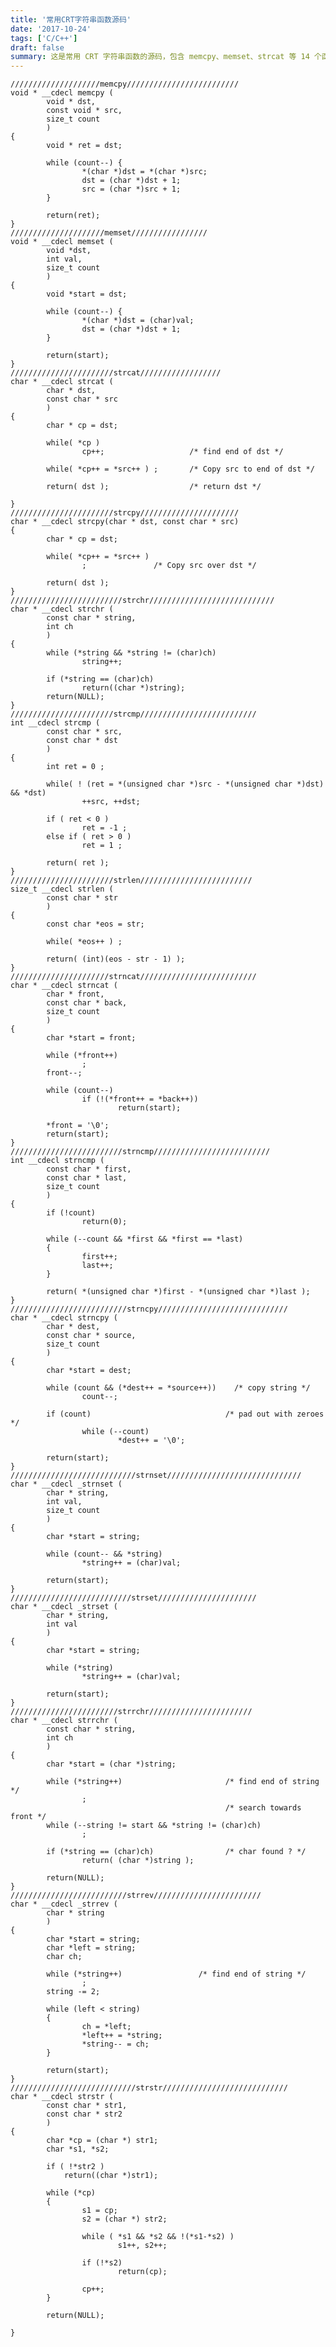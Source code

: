 ```yaml
---
title: '常用CRT字符串函数源码'
date: '2017-10-24'
tags: ['C/C++']
draft: false
summary: 这是常用 CRT 字符串函数的源码，包含 memcpy、memset、strcat 等 14 个函数，分别实现了内存复制、内存设置、字符串连接等功能，代码简洁且实用。 
---
```


```
////////////////////memcpy/////////////////////////
void * __cdecl memcpy (
        void * dst,
        const void * src,
        size_t count
        )
{
        void * ret = dst;

        while (count--) {
                *(char *)dst = *(char *)src;
                dst = (char *)dst + 1;
                src = (char *)src + 1;
        }

        return(ret);
}
/////////////////////memset/////////////////
void * __cdecl memset (
        void *dst,
        int val,
        size_t count
        )
{
        void *start = dst;

        while (count--) {
                *(char *)dst = (char)val;
                dst = (char *)dst + 1;
        }

        return(start);
}
///////////////////////strcat//////////////////
char * __cdecl strcat (
        char * dst,
        const char * src
        )
{
        char * cp = dst;

        while( *cp )
                cp++;                   /* find end of dst */

        while( *cp++ = *src++ ) ;       /* Copy src to end of dst */

        return( dst );                  /* return dst */

}
///////////////////////strcpy//////////////////////
char * __cdecl strcpy(char * dst, const char * src)
{
        char * cp = dst;

        while( *cp++ = *src++ )
                ;               /* Copy src over dst */

        return( dst );
}
/////////////////////////strchr////////////////////////////
char * __cdecl strchr (
        const char * string,
        int ch
        )
{
        while (*string && *string != (char)ch)
                string++;

        if (*string == (char)ch)
                return((char *)string);
        return(NULL);
}
///////////////////////strcmp//////////////////////////
int __cdecl strcmp (
        const char * src,
        const char * dst
        )
{
        int ret = 0 ;

        while( ! (ret = *(unsigned char *)src - *(unsigned char *)dst) && *dst)
                ++src, ++dst;

        if ( ret < 0 )
                ret = -1 ;
        else if ( ret > 0 )
                ret = 1 ;

        return( ret );
}
///////////////////////strlen/////////////////////////
size_t __cdecl strlen (
        const char * str
        )
{
        const char *eos = str;

        while( *eos++ ) ;

        return( (int)(eos - str - 1) );
}
//////////////////////strncat//////////////////////////
char * __cdecl strncat (
        char * front,
        const char * back,
        size_t count
        )
{
        char *start = front;

        while (*front++)
                ;
        front--;

        while (count--)
                if (!(*front++ = *back++))
                        return(start);

        *front = '\0';
        return(start);
}
/////////////////////////strncmp//////////////////////////
int __cdecl strncmp (
        const char * first,
        const char * last,
        size_t count
        )
{
        if (!count)
                return(0);

        while (--count && *first && *first == *last)
        {
                first++;
                last++;
        }

        return( *(unsigned char *)first - *(unsigned char *)last );
}
//////////////////////////strncpy/////////////////////////////
char * __cdecl strncpy (
        char * dest,
        const char * source,
        size_t count
        )
{
        char *start = dest;

        while (count && (*dest++ = *source++))    /* copy string */
                count--;

        if (count)                              /* pad out with zeroes */
                while (--count)
                        *dest++ = '\0';

        return(start);
}
////////////////////////////strnset//////////////////////////////
char * __cdecl _strnset (
        char * string,
        int val,
        size_t count
        )
{
        char *start = string;

        while (count-- && *string)
                *string++ = (char)val;

        return(start);
}
///////////////////////////strset//////////////////////
char * __cdecl _strset (
        char * string,
        int val
        )
{
        char *start = string;

        while (*string)
                *string++ = (char)val;

        return(start);
}
////////////////////////strrchr///////////////////////
char * __cdecl strrchr (
        const char * string,
        int ch
        )
{
        char *start = (char *)string;

        while (*string++)                       /* find end of string */
                ;
                                                /* search towards front */
        while (--string != start && *string != (char)ch)
                ;

        if (*string == (char)ch)                /* char found ? */
                return( (char *)string );

        return(NULL);
}
//////////////////////////strrev////////////////////////
char * __cdecl _strrev (
        char * string
        )
{
        char *start = string;
        char *left = string;
        char ch;

        while (*string++)                 /* find end of string */
                ;
        string -= 2;

        while (left < string)
        {
                ch = *left;
                *left++ = *string;
                *string-- = ch;
        }

        return(start);
}
////////////////////////////strstr////////////////////////////
char * __cdecl strstr (
        const char * str1,
        const char * str2
        )
{
        char *cp = (char *) str1;
        char *s1, *s2;

        if ( !*str2 )
            return((char *)str1);

        while (*cp)
        {
                s1 = cp;
                s2 = (char *) str2;

                while ( *s1 && *s2 && !(*s1-*s2) )
                        s1++, s2++;

                if (!*s2)
                        return(cp);

                cp++;
        }

        return(NULL);

}
```
